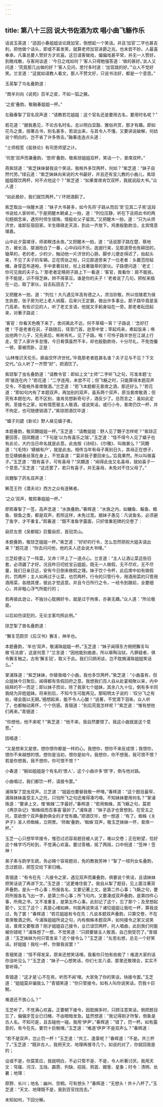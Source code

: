 ```yaml
---
---
---
```

title: 第八十三回 说大书佐酒为欢 唱小曲飞觞作乐
---



话说玉英道：“适因小春姐姐谈论跳加官，倒想起一个笑话。并且‘加官’二字也甚吉利，把他做个话头，即或不甚发笑，就算老师加官进爵之兆，也未尝不妙。人最喜奉承，凡事总要人赞好方才欢喜。这日请客做戏，偏偏戏甚平常，并无一人赞好。到晚戏散，与客闲谈道：‘今日之戏如何？’客人只得勉强答道：‘做的甚好。’此人又问道：‘究竟那几出做的好？’客人见问，思忖多时道：‘加官跳的好。’”众人不觉好笑。兰言道：“这就如请教人看文，那人不赞文好，只说书法好，都是一个意思。”

玉英掣了鸟名叠韵道：

“商羊刘向《说苑》百羊之皮，不如一狐之腋。

‘之皮’叠韵，敬融春姐姐一杯。”

左融春掣了官名双声道：“请教若花姐姐：这个官名还是要用古名，要用时名呢？”

若花道：“据我愚见，不论古名时名，总以明白显豁、雅俗共赏，那才有趣。即如花鸟之类，按著古书，别名甚多，若说出来，与其令人不懂，又要讲说破解，何妨说个明白的，岂不省了许多唇舌。”融春连连点头道：

“士师桓宽《盐铁论》有司思师望之计。

‘司思’双声而兼叠韵，‘思师’叠韵，敬紫琼姐姐双杯，笑话一个，普席双杯。”

燕紫琼道：“紫芝妹妹替我说个笑话，我格外多饮两杯，何如？”紫芝道：“妹子自然代劳。”绿云道：“紫芝妹妹向来说的大书最好，并且还有宝儿教的小曲儿，紫琼姐姐既饮两杯，何不点他这个？”紫芝道：“如果普席肯饮双杯，我就说段大书。”众人道：

“如此极妙，我们就饮两杯。”丫环把酒斟了。

紫芝取出一块醒木道：“妹子大书甚多，如今先将‘子路从而后’至‘见其二子焉’这段书说给人家听听。”于是把醒木朝桌上一拍，道：“列位压静，听在下且把此书的两句题纲念来，遇穷时师生错赂，情殷处父子留宾。”又把醒木一拍，道：“只为从师济世，谁卸反宿田家。半生碌碌走天涯，到此一齐放下。鸡黍殷勤款洽，主宾情意堪嘉。

山中此夕莫嗟讶，师弟睽违永夜。”又把醒木一拍，道：“话说那子路在楚、蔡地方，被长沮、桀溺抢白了一番，心中闷闷不乐。迤逦行来，见那道旁也有耕田的，锄草的，老的老，少的少，触动他一片济世的心肠，脚步儿便走得迟了，抬起头来，不见了夫子的车辆。正在慌张之标，只见那道旁来了一位老者：头戴范阳毡帽，身穿蓝布道袍，手中拿著拄杖，杖上挂著锄草的家伙。子路便问道：‘老丈：你可见我的夫子么？’那老者定睛把子路上下一看道：‘客官，我看你：肩不能挑，手不能提，识不得芝麻，辨不得菉豆。谁是你的夫子！’老者说了几句，把杖来插在一边，取了家伙，自去耘田去了。”

又把醒木一拍，道：“列位！大凡遇见年高有德之人，须当钦敬。所以信陵君为侯生执辔，张子房为圯上老人纳履，后来兴王定霸，做出许多事业。那子路毕竟是圣门高弟，有些识见的人，听了老丈言语，他就叉手躬身站在一旁。那老者耘田起来，对著子路说：

‘客官：你看天色晚下来了，舍间离此不远，何不草榻一宵？’子路说：‘怎好打搅！’于是老者在前，子路随后，径至门首。逊至中堂；宰起鸡来，煮起饭来；唤出他两个儿子，兄先弟后，彬彬有札，见了子路。唉！可怜子路半世在江湖上行走，受了人家许多怠慢，今日肴馔虽然不丰，却也殷勤款待，十分尽礼，不免饱餐一顿，蒙被而卧。正是：

‘山林惟识天伦乐，廓庙空怀济世忧。’毕竟那老者姓甚名谁？夫子见与不见？下文交代。”众人听了一齐赞“好”，把酒饮了。

紫琼掣了虫名叠韵道：“请教令官：即如上文“士师”二字听飞之句，可准本题‘士师’接连在内？”若花道：“二字连用，未尝不可；但飞觞之时，只能算得本题双声交令，不能格外普席敬酒。”兰芝道：“若飞本题都无普席之酒，那还好么？”若花道：“即如句内有了本题双声，再加别的双声，虽系两个双声，原当普席敬酒；但究有本题在内，若不区别，谁肯另想新奇句子，酒反少了。总而言之：虽如此定例，至接令之家，如有情愿替主人敬酒，或说笑话，或行小令，普席仍饮一杯，并不拘定，也可随便销酒了。”紫琼把酒饮毕道：

“蟢子刘勰《新论》野人昼见蟢子者。

本题叠韵，敬凤翾姐姐一杯。”玉芝道：“请教姐姐：野人见了翾子怎样呢？”紫琼正要回答，田凤翾道：“下句是‘以为有喜乐之瑞’。”玉芝道：“怪不得今人见了蟢子也有此论，大约当日命名就是此意。此虫按《诗经》、《尔雅》、叫做甚么？”凤翾道：“《毛恃》‘蟏蛸有户’，就是此虫。相传当年有母子离别日久，其母正在想子，忽见蟏蛸垂丝落在身上，不觉喜道：“‘莫非我子要回来么。’后竟果然。所以叫做喜子。”玉芝道：“既有喜子，可有喜母？”凤翾道：“闻得此虫又名喜母，就如喜子一个意思。”玉芝道：“这还罢了，若只有喜子，并无喜母，未免对不住父母了。”

凤翾掣了药名双声道：

豨莶王符《潜夫论》西方之众有逐豨者。

‘之众’双声，敬熙春姐姐一杯。”

廖熙春掣了一签，高声念道：“水族叠韵。”春辉道：“水族之内，如鳙鱼、鳐鱼、鲦鱼、银鱼之类，都是双声，若照这样，未免过宽。据妹子愚见：凡说鱼名，必须避了鱼字，才不重复。”熙春道：“既不准鱼字露面，只好借重驼碑的交卷了：

赑屃左思《吴都赋》巨鳌赑屃，首冠灵山。

本题叠韵，敬琼芝姐姐一杯。”紫芝道：“好好的行令，怎么忽然把祝大姐夫请出来？”题花道：“你去问问他，他的夫人还会说大书哩。”

兰芝趁便让了一阵菜，又命丫环上了一道点心。兰言道：“主人让酒让菜这些旧套，必须蠲了才好。况且昨日叨扰宝云姐姐，既无一人做假，无不尽欢，无不尽量，我们日亲日近，安有今日倒来做假之理。妹子饮个令杯，此后席中如有做假的，罚两杯；主人如再过于让菜，也罚两杯。行令的只管行令，用酒用菜的只管用酒用菜，各随其便，彼此才觉适意。并且今日所行之令，一经令到跟前，全要细心，并非粗心浮气所能行的；

若再彼此逊让，不独分心耽搁好令，就是过于拘束，亦甚无趣。”众人道：“所论极是。

以后如伤误犯的，无论主客均照此例。”

琼芝掣了兽名叠韵道：

“獬豸范蔚宗《后汉书》獬豸，神羊也。

本题叠韵，‘羊也’双声，敬浦珠姐姐一杯。”玉芝道：“妹子闻得东方朔把獬豸叫做‘任法兽’，这是何意？”兰言道：“因他能别曲直，所以皋陶治狱，凡罪疑者，俱令獬豸触之。古有‘獬豸冠’，取义于此。我们只顾闲谈，岂不耽搁浦珠姐姐笑话么。”

掌浦珠道：“紫芝妹妹，你替我唱个小曲，我也多饮两杯。”紫芝道：“小曲虽有，但众姐妹今日聚后，闻得都有告假回府之意。我想我们百人自从赴宴相聚以来，内中结拜的不一而足；即以妹子而论，除了我家七个姐妹，其余八九十位，倒有多半同我结为异姓姐妹。将来别后，不知今生可能再见。那昭明太子说的：‘叹分飞之有处，嗟会面以无期。’细想起来，能不令人心酸！”说著，不觉滴下泪来。众人听了，也都触动离怀，个个伤感。青钿道：“别后究竟怎样呢？”紫芝道：“惟有想他们再来。”青钿道：

“你想他，他不来呢？”紫芝道：“他不来，我自然要恨了。我这小曲就是这个意思。”

因唱道：

“又是想来又是恨，想你恨你都是一样的心。我想你，想你不来反成恨；我恨你，恨你不来越想的恨。想你是当初，恨你是如今。我想你，你不想我，我可恨不恨？若是你想我，我不想你，你可恨不恨？”

小春道：“婉如姐姐是个有名的‘恨人’，这个小曲许多‘恨’字，倒与他对路。

小曲唱过，我们都饮一杯，请接令罢。”

浦珠掣了昆虫双声。兰芝道：“姐姐也要替我敬一杯哩。”春辉道：“这个题目最窄，浦珠妹妹虽受主人之托，只怕所飞之句还难得凑巧哩。不知妹妹要用何名？”掌浦珠道：“要承上文，惟‘蜘蛛’二字最好。”春辉道：“若用蜘蛛，其飞觞之句，莫若《两京杂记》‘蜘蛛结而百事喜’最妙了。”浦珠道：“妹子适才也曾想到。在受主之托，意欲想个双声叠韵俱全的才觉有趣。”把酒饮毕，想一想道：“有了。蜘蛛《关尹子》圣人师蜘蛛，立网罟。‘师蜘’叠韵，‘蜘蛛’双声，敬玉芝妹妹一怀，普席一杯。”

玉芝一心只想早早接令，惟恐过迟容易题目被人说了，难以交卷；正在盼望，恰好这个蛛字巧巧轮到，不觉满心欢喜。要过答桶，摇了两摇，口中祝道：“签神！签神！

弟子素与韵学生疏，务必赐个容易题目，免的教我劳神！”掣了一枝列女名叠韵，念过题目，把签交给下家归桶。

青钿道：“有令在先：凡接令之家，遇见双声而兼叠韵，俱要说个笑话，且请妹妹把笑话说了再讲下文。”玉芝道：“这更难住我了。我自从掣了题目，见上面注著双声叠韵，是头一件心事；所报各名，又要记著上文，是第二件心事；飞觞之句，要将所报各名飞出一字，是第三件心事；所飞句内，又要凑成双声叠韵，是第四件心事，所用之书，又不准重复，是第五件心事。此刻记了这个，忘了那个；及至想起那个，又忘了这个；真是心绪如麻，何能再说笑话？诸位姐姐让我吃一杯，算我说过，免了罢！”春辉道：“若花姐姐有令在先：凡说本题双声叠韵，只算交卷，不在普席敬酒之例。今浦珠姐姐所说之句，内有蜘蛛本题双声，如何接令之家又说笑话，普席又要敬酒？刚才姐姐自己接令，业已误饮两杯，托人唱曲，此刻我们何能被你错呢？”浦珠想了一想，不觉笑道：“只顾要替主人敬酒，自己倒受罚了。”青钿道：“玉芝妹妹为何只管发呆？还个接令么？”玉芝道：“左思右想，总无一个好笑话。好姐姐！我吃一杯，你替我说罢！”

青钿笑道：“怪不得发呆，原来还想笑话哩。我看你只怕有些痴了！难道大家的话你没听见么？”玉芝道：“妹子一心想笑话，你们七言八语，那里还敢理会，实实不曾听得。”

青钿道：“这才是‘心不在焉，听而不闻’哩。大家免了你的笑话，快接令罢。”玉芝道：“姐姐莫非骗我么？”青钿笑道：“你只管接令。如有人叫你说笑话，罚我十巨觥。

难道还不放心么？”

玉芝听了，不觉满心欢喜。正要朝下接令，因耽搁多时，只顾注意笑话，倒把题目忘了，偏偏牙签业已归桶，不由暗暗发急。猛然想道：“我记得刚才所掣，倒象是古人名。不知可是，且去碰他一碰。我用‘伊尹’。”春辉道：“错了，罚一杯。如有露意的，有今在先，要罚十巨觥哩。”玉芝道：“难道‘伊尹’不是双声么？”春辉道：

“若不是双声，岂止罚一杯！”玉芝道：“共工、逢蒙呢？”春辉道：“不是。共三杯了。”玉芝道：“既非古人，我把天文、地理再搜寻几个。如说的对了，你就回我是的；

设或不是，你莫答应，我就明白，不必只管不是、不是，令人听著讨厌。我用天文：穹窿、河汉、玉烛、霹雳、列缺、招摇、鹑首、娵訾、星象；时令：清明、处暑；地理：

原野、长川；地名：幽州、空桐。可有想头？”春辉道：“无想头！共十八杯了。”玉芝道：“天文、地理既不是，我到百官找找去。”

未知如何，下回分解。